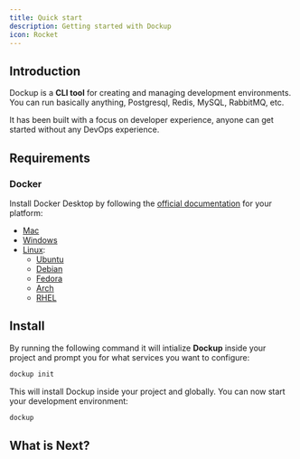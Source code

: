 ```yaml
---
title: Quick start
description: Getting started with Dockup
icon: Rocket
---
```


## Introduction

Dockup is a **CLI tool** for creating and managing development environments. You can run basically anything, Postgresql, Redis, MySQL, RabbitMQ, etc.

It has been built with a focus on developer experience, anyone can get started without any DevOps experience.

## Requirements

### Docker

Install Docker Desktop by following the [official documentation](https://docs.docker.com/engine/install/) for your platform:

- [Mac](https://docs.docker.com/desktop/setup/install/mac-install/)
- [Windows](https://docs.docker.com/desktop/setup/install/windows-install/)
- [Linux](https://docs.docker.com/desktop/setup/install/linux/):
  - [Ubuntu](https://docs.docker.com/desktop/setup/install/linux/ubuntu/)
  - [Debian](https://docs.docker.com/desktop/setup/install/linux/debian/)
  - [Fedora](https://docs.docker.com/desktop/setup/install/linux/fedora/)
  - [Arch](https://docs.docker.com/desktop/setup/install/linux/arch/)
  - [RHEL](https://docs.docker.com/desktop/setup/install/linux/rhel/)

## Install

By running the following command it will intialize **Dockup** inside your project and prompt you for what services you want to configure:

```bash
dockup init
```

This will install Dockup inside your project and globally. You can now start your development environment:

```bash
dockup
```

## What is Next?

<Cards>
  <Card title="Configure services" href="/docs/guides/services" />
  <Card title="Registry" href="/registry" />
</Cards>

